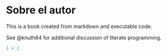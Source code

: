 # Sobre el autor {.unnumbered}

This is a book created from markdown and executable code.

See @knuth84 for additional discussion of literate programming.

```r
1 + 1
```
